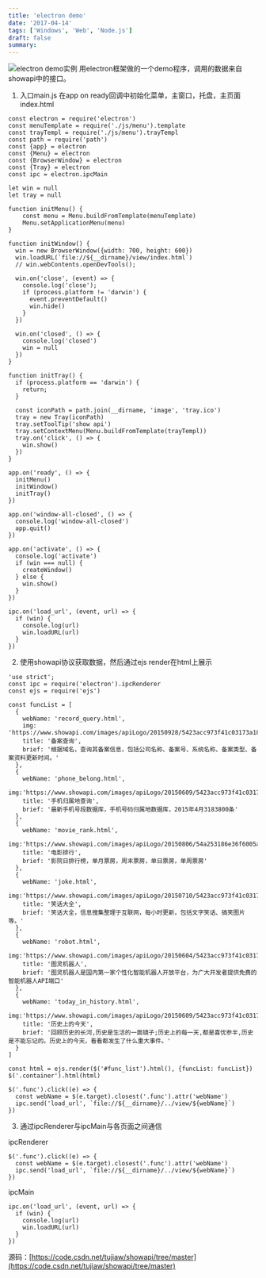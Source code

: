 ```yaml
---
title: 'electron demo'
date: '2017-04-14'
tags: ['Windows', 'Web', 'Node.js']
draft: false
summary: 
---
```


![electron demo实例](http://img.blog.csdn.net/20160807112955997)
用electron框架做的一个demo程序，调用的数据来自showapi中的接口。

 1. 入口main.js
 在app on ready回调中初始化菜单，主窗口，托盘，主页面index.html
 

```
const electron = require('electron')
const menuTemplate = require('./js/menu').template
const trayTempl = require('./js/menu').trayTempl
const path = require('path')
const {app} = electron
const {Menu} = electron
const {BrowserWindow} = electron
const {Tray} = electron
const ipc = electron.ipcMain

let win = null
let tray = null

function initMenu() {
    const menu = Menu.buildFromTemplate(menuTemplate)
    Menu.setApplicationMenu(menu)
}

function initWindow() {
  win = new BrowserWindow({width: 700, height: 600})
  win.loadURL(`file://${__dirname}/view/index.html`)
  // win.webContents.openDevTools();

  win.on('close', (event) => {
    console.log('close');
    if (process.platform != 'darwin') {
      event.preventDefault()
      win.hide()
    }
  })

  win.on('closed', () => {
    console.log('closed')
    win = null
  })
}

function initTray() {
  if (process.platform == 'darwin') {
    return;
  }

  const iconPath = path.join(__dirname, 'image', 'tray.ico')
  tray = new Tray(iconPath)
  tray.setToolTip('show api')
  tray.setContextMenu(Menu.buildFromTemplate(trayTempl))
  tray.on('click', () => {
    win.show()
  })
}

app.on('ready', () => {
  initMenu()
  initWindow()
  initTray()
})

app.on('window-all-closed', () => {
  console.log('window-all-closed')
  app.quit()
})

app.on('activate', () => {
  console.log('activate')
  if (win === null) {
    createWindow()
  } else {
    win.show()
  }
})

ipc.on('load_url', (event, url) => {
  if (win) {
    console.log(url)
    win.loadURL(url)
  }
})

```

 
 2. 使用showapi协议获取数据，然后通过ejs render在html上展示
 

```
'use strict';
const ipc = require('electron').ipcRenderer
const ejs = require('ejs')

const funcList = [
  {
    webName: 'record_query.html',
    img: 'https://www.showapi.com/images/apiLogo/20150928/5423acc973f41c03173a186a_5be02ffc910a49afbc82a3d16a7ef31a.png',
    title: '备案查询',
    brief: '根据域名，查询其备案信息，包括公司名称、备案号、系统名称、备案类型、备案资料更新时间。'
  },
  {
    webName: 'phone_belong.html',
    img:'https://www.showapi.com/images/apiLogo/20150609/5423acc973f41c03173a186a_87849c4e364a4d5cbdc0c6286b5b2736.png',
    title: '手机归属地查询',
    brief: '最新手机号段数据库，手机号码归属地数据库，2015年4月3183800条'
  },
  {
    webName: 'movie_rank.html',
    img:'https://www.showapi.com/images/apiLogo/20150806/54a253186e36f6005a077bbd_88d931a475d443bea4e1bcd7e31fcc71.jpg',
    title: '电影排行',
    brief: '影院日排行榜，单月票房，周末票房，单日票房，单周票房'
  },
  {
    webName: 'joke.html',
    img:'https://www.showapi.com/images/apiLogo/20150710/5423acc973f41c03173a186a_28e1f95c262749319fd093af97eaebf4.jpg',
    title: '笑话大全',
    brief: '笑话大全，信息搜集整理于互联网，每小时更新，包括文字笑话、搞笑图片等。'
  },
  {
    webName: 'robot.html',
    img:'https://www.showapi.com/images/apiLogo/20150604/5423acc973f41c03173a186a_6211d57da25345b2ac6f4fe9121c07c9.jpg',
    title: '图灵机器人',
    brief: '图灵机器人是国内第一家个性化智能机器人开放平台，为广大开发者提供免费的智能机器人API端口'
  },
  {
    webName: 'today_in_history.html',
    img:'https://www.showapi.com/images/apiLogo/20150609/5423acc973f41c03173a186a_f289bd79a76941bc82f47a214089d7c1.jpg',
    title: '历史上的今天',
    brief: '回顾历史的长河,历史是生活的一面镜子;历史上的每一天,都是喜忧参半,历史是不能忘记的。历史上的今天，看看都发生了什么重大事件。'
  }
]

const html = ejs.render($('#func_list').html(), {funcList: funcList})
$('.container').html(html)

$('.func').click((e) => {
  const webName = $(e.target).closest('.func').attr('webName')
  ipc.send('load_url', `file://${__dirname}/../view/${webName}`)
})

```

 3. 通过ipcRenderer与ipcMain与各页面之间通信
 
ipcRenderer
```
$('.func').click((e) => {
  const webName = $(e.target).closest('.func').attr('webName')
  ipc.send('load_url', `file://${__dirname}/../view/${webName}`)
})
```
ipcMain

```
ipc.on('load_url', (event, url) => {
  if (win) {
    console.log(url)
    win.loadURL(url)
  }
})

```

源码：[https://code.csdn.net/tujiaw/showapi/tree/master](https://code.csdn.net/tujiaw/showapi/tree/master)